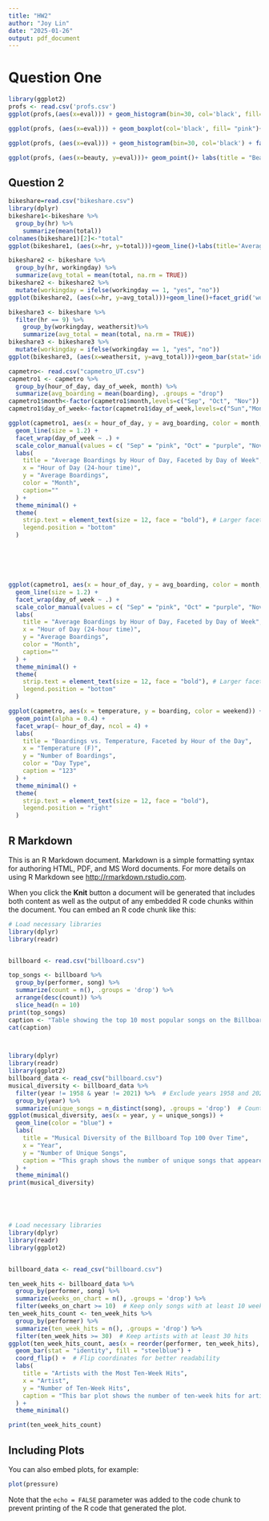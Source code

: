 ```yaml
---
title: "HW2"
author: "Joy Lin"
date: "2025-01-26"
output: pdf_document
---
```


# Question One

```r

library(ggplot2)
profs <- read.csv('profs.csv')
ggplot(profs,(aes(x=eval))) + geom_histogram(bin=30, col='black', fill='blue') + labs(title='Distribution of Professor Evaluation')

```

```r
ggplot(profs, (aes(x=eval))) + geom_boxplot(col='black', fill= "pink")+facet_wrap('native')+ labs(title = 'Distribution of Course Evaluation for Native and Non-Native Speakers')
```

```r
ggplot(profs, (aes(x=eval))) + geom_histogram(bin=30, col='black') + facet_wrap('gender') + labs(title='Distribution of Course Evaluation for Female and Male Professor')
```

```r
ggplot(profs, (aes(x=beauty, y=eval)))+ geom_point()+ labs(title = "Beauty score vs Course Evaluation Score")
```

## Question 2

```r
bikeshare=read.csv("bikeshare.csv")
library(dplyr)
bikeshare1<-bikeshare %>% 
  group_by(hr) %>%
    summarize(mean(total))
colnames(bikeshare1)[2]<-"total"
ggplot(bikeshare1, (aes(x=hr, y=total)))+geom_line()+labs(title='Average Bike Rentals for Each Hour')

```


```r
bikeshare2 <- bikeshare %>%
  group_by(hr, workingday) %>%
  summarize(avg_total = mean(total, na.rm = TRUE))
bikeshare2 <- bikeshare2 %>%
  mutate(workingday = ifelse(workingday == 1, "yes", "no"))
ggplot(bikeshare2, (aes(x=hr, y=avg_total)))+geom_line()+facet_grid('workingday')+labs(title='Average Bike Rentals for Each Hour')

```


```r
bikeshare3 <- bikeshare %>%
  filter(hr == 9) %>%
    group_by(workingday, weathersit)%>%
    summarize(avg_total = mean(total, na.rm = TRUE))
bikeshare3 <- bikeshare3 %>%
  mutate(workingday = ifelse(workingday == 1, "yes", "no"))
ggplot(bikeshare3, (aes(x=weathersit, y=avg_total)))+geom_bar(stat='identity')+facet_grid('workingday')+labs(title='Average Bike Rentals for Each Weather Situation For the 9th Hour')

```


```r
capmetro<- read.csv("capmetro_UT.csv")
capmetro1 <- capmetro %>%
  group_by(hour_of_day, day_of_week, month) %>%
  summarize(avg_boarding = mean(boarding), .groups = "drop")
capmetro1$month<-factor(capmetro1$month,levels=c("Sep", "Oct", "Nov"))
capmetro1$day_of_week<-factor(capmetro1$day_of_week,levels=c("Sun","Mon","Tue","Wed","Thu", "Fri", "Sat"))

ggplot(capmetro1, aes(x = hour_of_day, y = avg_boarding, color = month, group = month)) +
  geom_line(size = 1.2) + 
  facet_wrap(day_of_week ~ .) + 
  scale_color_manual(values = c( "Sep" = "pink", "Oct" = "purple", "Nov" = "orange" )) +
  labs(
    title = "Average Boardings by Hour of Day, Faceted by Day of Week",
    x = "Hour of Day (24-hour time)",
    y = "Average Boardings",
    color = "Month",
    caption=""
  ) +
  theme_minimal() +
  theme(
    strip.text = element_text(size = 12, face = "bold"), # Larger facet titles
    legend.position = "bottom"
  )







```


```r
ggplot(capmetro1, aes(x = hour_of_day, y = avg_boarding, color = month, group = month)) +
  geom_line(size = 1.2) + 
  facet_wrap(day_of_week ~ .) + 
  scale_color_manual(values = c( "Sep" = "pink", "Oct" = "purple", "Nov" = "orange" )) +
  labs(
    title = "Average Boardings by Hour of Day, Faceted by Day of Week",
    x = "Hour of Day (24-hour time)",
    y = "Average Boardings",
    color = "Month",
    caption=""
  ) +
  theme_minimal() +
  theme(
    strip.text = element_text(size = 12, face = "bold"), # Larger facet titles
    legend.position = "bottom"
  )
```

```r
ggplot(capmetro, aes(x = temperature, y = boarding, color = weekend)) +
  geom_point(alpha = 0.4) + 
  facet_wrap(~ hour_of_day, ncol = 4) +
  labs(
    title = "Boardings vs. Temperature, Faceted by Hour of the Day",
    x = "Temperature (F)",
    y = "Number of Boardings",
    color = "Day Type",
    caption = "123"
  ) +
  theme_minimal() +
  theme(
    strip.text = element_text(size = 12, face = "bold"),
    legend.position = "right"
  )

```


## R Markdown

This is an R Markdown document. Markdown is a simple formatting syntax for authoring HTML, PDF, and MS Word documents. For more details on using R Markdown see <http://rmarkdown.rstudio.com>.

When you click the **Knit** button a document will be generated that includes both content as well as the output of any embedded R code chunks within the document. You can embed an R code chunk like this:

```r
# Load necessary libraries
library(dplyr)
library(readr)


billboard <- read.csv("billboard.csv")

top_songs <- billboard %>%
  group_by(performer, song) %>%
  summarize(count = n(), .groups = 'drop') %>%
  arrange(desc(count)) %>%
  slice_head(n = 10)
print(top_songs)
caption <- "Table showing the top 10 most popular songs on the Billboard Top 100 since 1958, based on the total number of weeks each song spent on the chart."
cat(caption)



library(dplyr)
library(readr)
library(ggplot2)
billboard_data <- read_csv("billboard.csv")
musical_diversity <- billboard_data %>%
  filter(year != 1958 & year != 2021) %>%  # Exclude years 1958 and 2021
  group_by(year) %>%
  summarize(unique_songs = n_distinct(song), .groups = 'drop')  # Count unique songs
ggplot(musical_diversity, aes(x = year, y = unique_songs)) +
  geom_line(color = "blue") +
  labs(
    title = "Musical Diversity of the Billboard Top 100 Over Time",
    x = "Year",
    y = "Number of Unique Songs",
    caption = "This graph shows the number of unique songs that appeared on the Billboard Top 100 chart each year, excluding 1958 and 2021."
  ) +
  theme_minimal()
print(musical_diversity)





# Load necessary libraries
library(dplyr)
library(readr)
library(ggplot2)


billboard_data <- read_csv("billboard.csv")

ten_week_hits <- billboard_data %>%
  group_by(performer, song) %>%
  summarize(weeks_on_chart = n(), .groups = 'drop') %>%
  filter(weeks_on_chart >= 10)  # Keep only songs with at least 10 weeks
ten_week_hits_count <- ten_week_hits %>%
  group_by(performer) %>%
  summarize(ten_week_hits = n(), .groups = 'drop') %>%
  filter(ten_week_hits >= 30)  # Keep artists with at least 30 hits
ggplot(ten_week_hits_count, aes(x = reorder(performer, ten_week_hits), y = ten_week_hits)) +
  geom_bar(stat = "identity", fill = "steelblue") +
  coord_flip() +  # Flip coordinates for better readability
  labs(
    title = "Artists with the Most Ten-Week Hits",
    x = "Artist",
    y = "Number of Ten-Week Hits",
    caption = "This bar plot shows the number of ten-week hits for artists who have achieved at least 30 ten-week hits on the Billboard Top 100 since 1958."
  ) +
  theme_minimal()

print(ten_week_hits_count)


```

## Including Plots

You can also embed plots, for example:

```r
plot(pressure)
```

Note that the `echo = FALSE` parameter was added to the code chunk to prevent printing of the R code that generated the plot.
